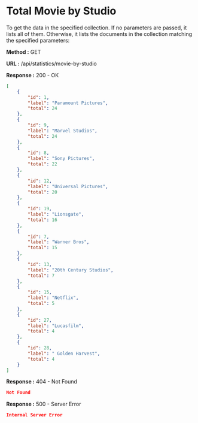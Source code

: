 
# Total Movie by Studio

To get the data in the specified collection. If no parameters are passed, it lists all of them.
Otherwise, it lists the documents in the collection matching the specified parameters:

**Method :** <Badge variant="success">GET</Badge>

**URL :** <Badge variant="dark">/api/statistics/movie-by-studio</Badge>

**Response :** <BadgeOutline variant="success">200 - OK</BadgeOutline>

```json
[
	{
		"id": 1,
		"label": "Paramount Pictures",
		"total": 24
	},
	{
		"id": 9,
		"label": "Marvel Studios",
		"total": 24
	},
	{
		"id": 8,
		"label": "Sony Pictures",
		"total": 22
	},
	{
		"id": 12,
		"label": "Universal Pictures",
		"total": 20
	},
	{
		"id": 19,
		"label": "Lionsgate",
		"total": 16
	},
	{
		"id": 7,
		"label": "Warner Bros",
		"total": 15
	},
	{
		"id": 13,
		"label": "20th Century Studios",
		"total": 7
	},
	{
		"id": 15,
		"label": "Netflix",
		"total": 5
	},
	{
		"id": 27,
		"label": "Lucasfilm",
		"total": 4
	},
	{
		"id": 28,
		"label": " Golden Harvest",
		"total": 4
	}
]
```

**Response :** <BadgeOutline variant="warning">404 - Not Found</BadgeOutline>

```json
Not Found
```

**Response :** <BadgeOutline variant="danger">500 - Server Error</BadgeOutline>

```json
Internal Server Error
```
